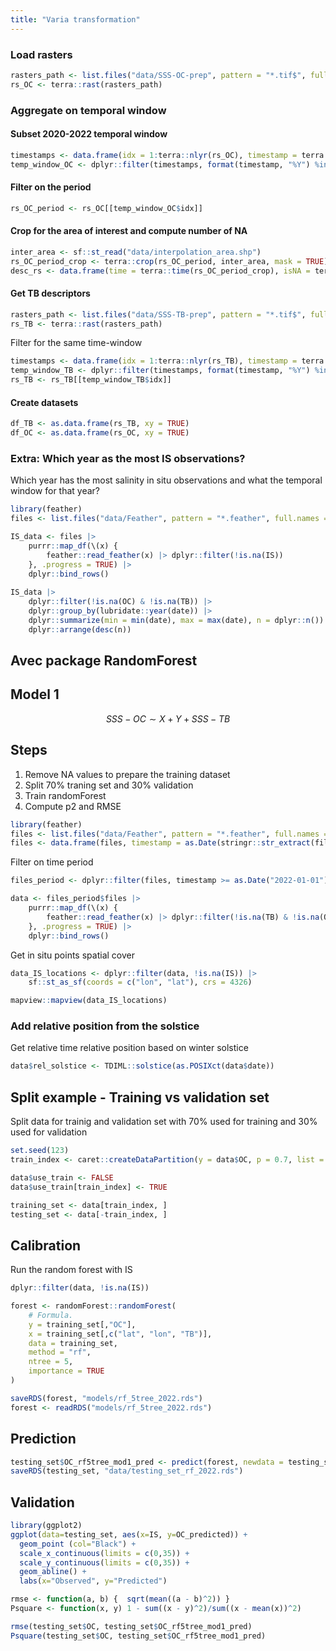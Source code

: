 ```yaml
---
title: "Varia transformation"
---
```



### Load rasters

```r
rasters_path <- list.files("data/SSS-OC-prep", pattern = "*.tif$", full.names = TRUE)
rs_OC <- terra::rast(rasters_path)
```

### Aggregate on temporal window

#### Subset 2020-2022 temporal window

```r
timestamps <- data.frame(idx = 1:terra::nlyr(rs_OC), timestamp = terra::time(rs_OC))
temp_window_OC <- dplyr::filter(timestamps, format(timestamp, "%Y") %in% c(2021:2022))
```

#### Filter on the period

```r
rs_OC_period <- rs_OC[[temp_window_OC$idx]]
```

#### Crop for the area of interest and compute number of NA

```r
inter_area <- sf::st_read("data/interpolation_area.shp")
rs_OC_period_crop <- terra::crop(rs_OC_period, inter_area, mask = TRUE)
desc_rs <- data.frame(time = terra::time(rs_OC_period_crop), isNA = terra::global(rs_OC_period, fun = "isNA"))
```

#### Get TB descriptors 

```r
rasters_path <- list.files("data/SSS-TB-prep", pattern = "*.tif$", full.names = TRUE)
rs_TB <- terra::rast(rasters_path)
```

Filter for the same time-window

```r
timestamps <- data.frame(idx = 1:terra::nlyr(rs_TB), timestamp = terra::time(rs_TB))
temp_window_TB <- dplyr::filter(timestamps, format(timestamp, "%Y") %in% c(2021:2022))
rs_TB <- rs_TB[[temp_window_TB$idx]]
```

#### Create datasets

```r
df_TB <- as.data.frame(rs_TB, xy = TRUE)
df_OC <- as.data.frame(rs_OC, xy = TRUE)
```

### Extra: Which year as the most IS observations?

Which year has the most salinity in situ observations and what the temporal window for that year?

```R

library(feather)
files <- list.files("data/Feather", pattern = "*.feather", full.names = TRUE)

IS_data <- files |>
    purrr::map_df(\(x) {
        feather::read_feather(x) |> dplyr::filter(!is.na(IS))
    }, .progress = TRUE) |>
    dplyr::bind_rows()
    
IS_data |> 
    dplyr::filter(!is.na(OC) & !is.na(TB)) |>
    dplyr::group_by(lubridate::year(date)) |> 
    dplyr::summarize(min = min(date), max = max(date), n = dplyr::n()) |>
    dplyr::arrange(desc(n))
```


## Avec package RandomForest

## Model 1

$$
SSS-OC \sim X + Y + SSS-TB
$$

## Steps 

1. Remove NA values to prepare the training dataset
2. Split 70% traning set and 30% validation
3. Train randomForest
4. Compute p2 and RMSE

```r
library(feather)
files <- list.files("data/Feather", pattern = "*.feather", full.names = TRUE)
files <- data.frame(files, timestamp = as.Date(stringr::str_extract(files, "[0-9]{4}-[0-9]{2}-[0-9]{2}")))
```

Filter on time period

```r
files_period <- dplyr::filter(files, timestamp >= as.Date("2022-01-01") & timestamp <= as.Date("2022-12-30"))

data <- files_period$files |>
    purrr::map_df(\(x) {
        feather::read_feather(x) |> dplyr::filter(!is.na(TB) & !is.na(OC))
    }, .progress = TRUE) |>
    dplyr::bind_rows()
```

Get in situ points spatial cover

```R
data_IS_locations <- dplyr::filter(data, !is.na(IS)) |> 
    sf::st_as_sf(coords = c("lon", "lat"), crs = 4326)

mapview::mapview(data_IS_locations)
```


### Add relative position from the solstice

Get relative time relative position based on winter solstice

```R
data$rel_solstice <- TDIML::solstice(as.POSIXct(data$date))
```


## Split example - Training vs validation set

Split data for trainig and validation set with 70% used for training and 30% used for validation

```r
set.seed(123)
train_index <- caret::createDataPartition(y = data$OC, p = 0.7, list = FALSE)

data$use_train <- FALSE
data$use_train[train_index] <- TRUE

training_set <- data[train_index, ]
testing_set <- data[-train_index, ]
```

## Calibration

Run the random forest with IS 

```R
dplyr::filter(data, !is.na(IS))
```

```r
forest <- randomForest::randomForest(
    # Formula.
    y = training_set[,"OC"],
    x = training_set[,c("lat", "lon", "TB")],
    data = training_set,
    method = "rf",
    ntree = 5, 
    importance = TRUE
)

saveRDS(forest, "models/rf_5tree_2022.rds")
forest <- readRDS("models/rf_5tree_2022.rds")
```

## Prediction 

```R
testing_set$OC_rf5tree_mod1_pred <- predict(forest, newdata = testing_set)
saveRDS(testing_set, "data/testing_set_rf_2022.rds")
```

## Validation

```R
library(ggplot2)
ggplot(data=testing_set, aes(x=IS, y=OC_predicted)) +
  geom_point (col="Black") +
  scale_x_continuous(limits = c(0,35)) +
  scale_y_continuous(limits = c(0,35)) +
  geom_abline() +
  labs(x="Observed", y="Predicted") 

rmse <- function(a, b) {  sqrt(mean((a - b)^2)) }
Psquare <- function(x, y) 1 - sum((x - y)^2)/sum((x - mean(x))^2)

rmse(testing_set$OC, testing_set$OC_rf5tree_mod1_pred)
Psquare(testing_set$OC, testing_set$OC_rf5tree_mod1_pred)
```
